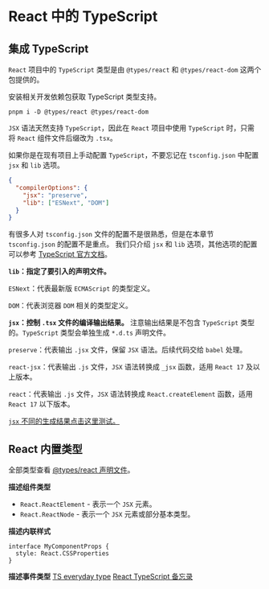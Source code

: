 # React 中的 TypeScript

## 集成 TypeScript

`React` 项目中的 `TypeScript` 类型是由 `@types/react` 和 `@types/react-dom` 这两个包提供的。

安装相关开发依赖包获取 TypeScript 类型支持。

```shell
pnpm i -D @types/react @types/react-dom
```

`JSX` 语法天然支持 `TypeScript`，因此在 `React` 项目中使用 `TypeScript` 时，只需将 `React` 组件文件后缀改为 `.tsx`。

如果你是在现有项目上手动配置 `TypeScript`，不要忘记在 `tsconfig.json` 中配置 `jsx` 和 `lib` 选项。

```json
{
  "compilerOptions": {
    "jsx": "preserve",
    "lib": ["ESNext", "DOM"]
  }
}
```

有很多人对 `tsconfig.json` 文件的配置不是很熟悉，但是在本章节 `tsconfig.json` 的配置不是重点。
我们只介绍 `jsx` 和 `lib` 选项，其他选项的配置可以参考 [TypeScript 官方文档](https://www.typescriptlang.org/zh/tsconfig)。

**`lib`：指定了要引入的声明文件。**

`ESNext`：代表最新版 `ECMAScript` 的类型定义。

`DOM`：代表浏览器 `DOM` 相关的类型定义。

**`jsx`：控制 `.tsx` 文件的编译输出结果。** 注意输出结果是不包含 `TypeScript` 类型的。`TypeScript` 类型会单独生成 `*.d.ts` 声明文件。

`preserve`：代表输出 `.jsx` 文件，保留 `JSX` 语法。后续代码交给 `babel` 处理。

`react-jsx`：代表输出 `.js` 文件，`JSX` 语法转换成 `_jsx` 函数，适用 `React 17` 及以上版本。

`react`：代表输出 `.js` 文件，`JSX` 语法转换成 `React.createElement` 函数，适用 `React 17` 以下版本。

[`jsx` 不同的生成结果点击这里测试。](https://www.typescriptlang.org/zh/play?noImplicitAny=false&jsx=1&pretty=true&filetype=ts#code/JYOwLgpgTgZghgYwgAgEIFcxgPYgApTYAOAzsgN4BQyyuAwgDbAIDWAXMgBQCUyAvAD5kAN2zAAJgG5qyBAAtgDcVAggOAUQYQAtqrCUAvpUoJcJMGkw4Q-LuVohGzFgBpZCpSpsGOGLLgJiEl5BChkVMHQoG04ZGgAeACMrXAcnVj5yeiZWAwE4mgp5RWVVI0LkeIB6ZP8QfJpuaQNpIA)

## React 内置类型

全部类型查看 [@types/react 声明文件](https://github.com/DefinitelyTyped/DefinitelyTyped/blob/master/types/react/index.d.ts)。

**描述组件类型**

- `React.ReactElement` - 表示一个 `JSX` 元素。
- `React.ReactNode` - 表示一个 `JSX` 元素或部分基本类型。

**描述内联样式**

```tsx
interface MyComponentProps {
  style: React.CSSProperties
}
```

**描述事件类型**
[TS everyday type](https://www.typescriptlang.org/docs/handbook/2/everyday-types.html)
[React TypeScript 备忘录](https://github.com/typescript-cheatsheets/react#useful-react-prop-type-examples)
